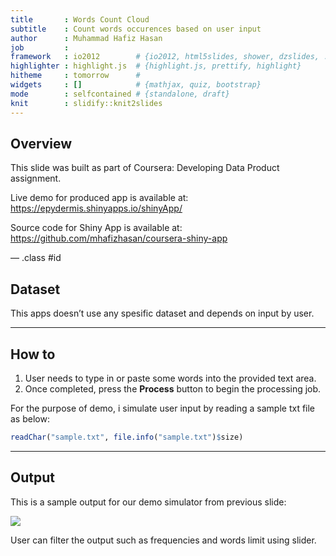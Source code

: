 ```yaml
---
title       : Words Count Cloud
subtitle    : Count words occurences based on user input
author      : Muhammad Hafiz Hasan
job         : 
framework   : io2012        # {io2012, html5slides, shower, dzslides, ...}
highlighter : highlight.js  # {highlight.js, prettify, highlight}
hitheme     : tomorrow      # 
widgets     : []            # {mathjax, quiz, bootstrap}
mode        : selfcontained # {standalone, draft}
knit        : slidify::knit2slides
---
```


## Overview

This slide was built as part of Coursera: Developing Data Product assignment.

Live demo for produced app is available at: [https://epydermis.shinyapps.io/shinyApp/](https://epydermis.shinyapps.io/shinyApp/)

Source code for Shiny App is available at: [https://github.com/mhafizhasan/coursera-shiny-app](https://github.com/mhafizhasan/coursera-shiny-app)

--- .class #id 

## Dataset

This apps doesn't use any spesific dataset and depends on input by user.

---

## How to

1. User needs to type in or paste some words into the provided text area.
2. Once completed, press the **Process** button to begin the processing job.

For the purpose of demo, i simulate user input by reading a sample txt file as below:

```r
readChar("sample.txt", file.info("sample.txt")$size)
```

---

## Output

This is a sample output for our demo simulator from previous slide:

![](output.png)

User can filter the output such as frequencies and words limit using slider.




